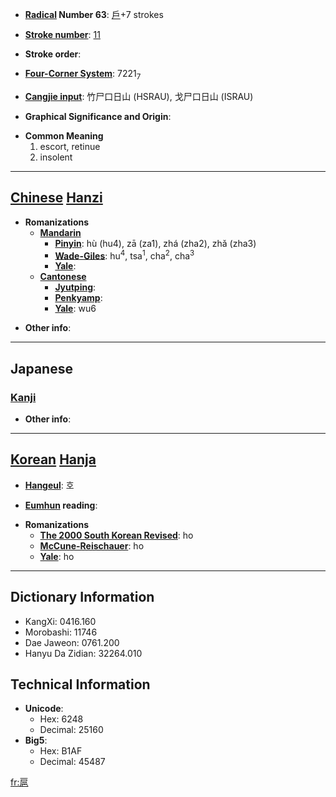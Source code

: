 * '''[[Wiktionary:Chinese radical index| Radical]] Number 63''': [[Wiktionary:Chinese radical index 戶|戶]]+7 strokes

* '''[[Wiktionary:Chinese total strokes index|Stroke number]]''': [[Wiktionary:Chinese total strokes index 11|11]]

* '''Stroke order''': 

* '''[[Wiktionary:Chinese four corner index|Four-Corner System]]''': 7221<sub>7</sub>

* '''[[Wiktionary:Chinese Cangjie index|Cangjie input]]''': 竹尸口日山 (HSRAU), 戈尸口日山 (ISRAU)

* '''Graphical Significance and Origin''': 

* '''Common Meaning'''
*#escort, retinue
*# insolent


----

== [[Chinese]] [[Hanzi]] ==

* '''Romanizations'''
** '''[[Mandarin]]'''
*** '''[[Pinyin]]''': hù (hu4), zā (za1), zhá (zha2), zhǎ (zha3)
*** '''[[Wade-Giles]]''': hu<sup>4</sup>, tsa<sup>1</sup>, cha<sup>2</sup>, cha<sup>3</sup>
*** '''[[Yale]]''': 
** '''[[Cantonese]]'''
*** '''[[Jyutping]]''':
*** '''[[Penkyamp]]''': 
*** '''[[Yale]]''': wu6

* '''Other info''': 

----

==Japanese==
===[[Kanji]]===
{{kanji|on readings=[[こ]] (ko)|kun readings=[[したがう]] (shitagau)}}

* '''Other info''':  

----

== [[Korean]] [[Hanja]] ==

* '''[[Hangeul]]''': 호

* '''[[Eumhun]] reading''': 

* '''Romanizations'''
** '''[[The 2000 South Korean Revised Romanization|The 2000 South Korean Revised]]''': ho
** '''[[McCune-Reischauer]]''': ho
** '''[[Yale]]''': ho

----

== Dictionary Information ==

* KangXi: 0416.160
* Morobashi: 11746
* Dae Jaweon: 0761.200
* Hanyu Da Zidian: 32264.010

== Technical Information ==

* '''Unicode''':
** Hex: 6248
** Decimal: 25160
* '''Big5''':
** Hex: B1AF
** Decimal: 45487

[[fr:扈]]